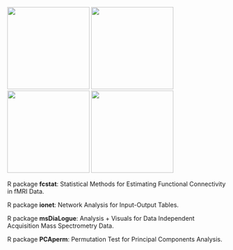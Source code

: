 [![](/image/fcstat.png){height="5cm"}](https://github.com/Carol-seven/fcstat)
[![](/image/ionet.png){height="5cm"}](https://shiying-xiao.com/ionet)
[![](/image/msDiaLogue.png){height="5cm"}](https://uconn-scs.github.io/msDiaLogue)
[![](/image/PCAperm.png){height="5cm"}](https://shiying-xiao.com/PCAperm)



R package **fcstat**: Statistical Methods for Estimating Functional Connectivity in fMRI Data.

R package **ionet**: Network Analysis for Input-Output Tables.

R package **msDiaLogue**: Analysis + Visuals for Data Independent Acquisition Mass Spectrometry Data.

R package **PCAperm**: Permutation Test for Principal Components Analysis.
